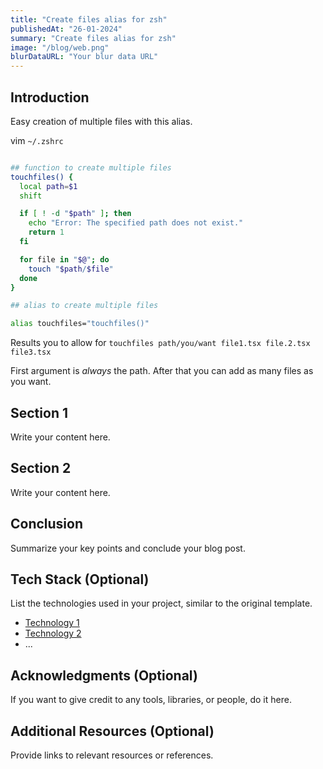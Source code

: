 ```yaml
---
title: "Create files alias for zsh"
publishedAt: "26-01-2024"
summary: "Create files alias for zsh"
image: "/blog/web.png"
blurDataURL: "Your blur data URL"
---
```


## Introduction

Easy creation of multiple files with this alias.

vim `~/.zshrc`


```bash

## function to create multiple files
touchfiles() {
  local path=$1
  shift

  if [ ! -d "$path" ]; then
    echo "Error: The specified path does not exist."
    return 1
  fi

  for file in "$@"; do
    touch "$path/$file"
  done
}

## alias to create multiple files

alias touchfiles="touchfiles()"
```

Results you to allow for `touchfiles path/you/want file1.tsx file.2.tsx file3.tsx`

First argument is *always* the path. After that you can add as many files as you want.


## Section 1

Write your content here.

## Section 2

Write your content here.

## Conclusion

Summarize your key points and conclude your blog post.

## Tech Stack (Optional)

List the technologies used in your project, similar to the original template.

- [Technology 1][tech1-link]
- [Technology 2][tech2-link]
- ...

## Acknowledgments (Optional)

If you want to give credit to any tools, libraries, or people, do it here.

## Additional Resources (Optional)

Provide links to relevant resources or references.

[tech1-link]: https://example.com/tech1
[tech2-link]: https://example.com/tech2

